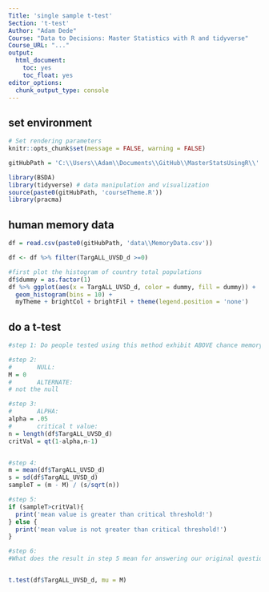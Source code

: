```yaml
---
Title: 'single sample t-test'
Section: 't-test'
Author: "Adam Dede"
Course: "Data to Decisions: Master Statistics with R and tidyverse"
Course_URL: "..." 
output:
  html_document:
    toc: yes
    toc_float: yes
editor_options:
  chunk_output_type: console
---
```



## set environment

```r

# Set rendering parameters
knitr::opts_chunk$set(message = FALSE, warning = FALSE)

gitHubPath = 'C:\\Users\\Adam\\Documents\\GitHub\\MasterStatsUsingR\\'

library(BSDA)
library(tidyverse) # data manipulation and visualization
source(paste0(gitHubPath, 'courseTheme.R'))
library(pracma)

```

## human memory data

```r
df = read.csv(paste0(gitHubPath, 'data\\MemoryData.csv'))

df <- df %>% filter(TargALL_UVSD_d >=0)

#first plot the histogram of country total populations 
df$dummy = as.factor(1)
df %>% ggplot(aes(x = TargALL_UVSD_d, color = dummy, fill = dummy)) + 
  geom_histogram(bins = 10) + 
  myTheme + brightCol + brightFil + theme(legend.position = 'none')

```

## do a t-test 

```r



#step 1: Do people tested using this method exhibit ABOVE chance memory? 

#step 2: 
#       NULL: 
M = 0
#       ALTERNATE: 
# not the null 

#step 3: 
#       ALPHA:
alpha = .05
#       critical t value: 
n = length(df$TargALL_UVSD_d)
critVal = qt(1-alpha,n-1)


#step 4: 
m = mean(df$TargALL_UVSD_d)
s = sd(df$TargALL_UVSD_d)
sampleT = (m - M) / (s/sqrt(n))

#step 5: 
if (sampleT>critVal){
  print('mean value is greater than critical threshold!')
} else { 
  print('mean value is not greater than critical threshold!')
}

#step 6: 
#What does the result in step 5 mean for answering our original question? 


t.test(df$TargALL_UVSD_d, mu = M)


```

